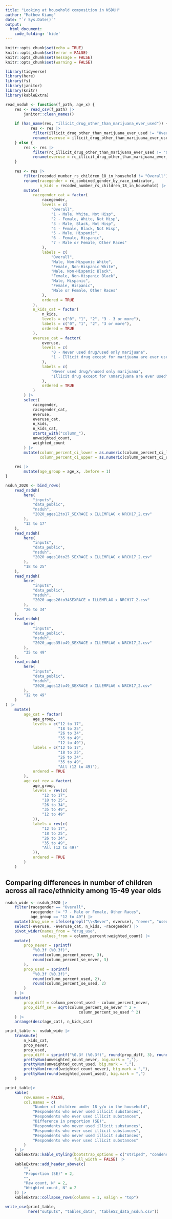 ```yaml
---
title: "Looking at household composition in NSDUH"
author: "Mathew Kiang"
date: "`r Sys.Date()`"
output: 
  html_document:
    code_folding: 'hide'
---
```


```r
knitr::opts_chunk$set(echo = TRUE)
knitr::opts_chunk$set(error = FALSE)
knitr::opts_chunk$set(message = FALSE)
knitr::opts_chunk$set(warning = FALSE)
```

```r
library(tidyverse)
library(here)
library(fs)
library(janitor)
library(knitr)
library(kableExtra)

read_nsduh <- function(f_path, age_x) {
    res <- read_csv(f_path) |>
        janitor::clean_names()
    
    if (has_name(res, "illicit_drug_other_than_marijuana_ever_used")) {
           res <- res |>
            filter(illicit_drug_other_than_marijuana_ever_used != "Overall") |>
            rename(everuse = illicit_drug_other_than_marijuana_ever_used)
    } else {
        res <- res |>
            filter(rc_illicit_drug_other_than_marijuana_ever_used != "Overall") |>
            rename(everuse = rc_illicit_drug_other_than_marijuana_ever_used)
    }
    
    res <- res |>
        filter(recoded_number_rs_children_18_in_household != "Overall") |>
        rename(racegender = rc_combined_gender_by_race_indicator,
               n_kids = recoded_number_rs_children_18_in_household) |>
        mutate(
            racegender_cat = factor(
                racegender,
                levels = c(
                    "Overall",
                    "1 - Male, White, Not Hisp",
                    "2 - Female, White, Not Hisp",
                    "3 - Male, Black, Not Hisp",
                    "4 - Female, Black, Not Hisp",
                    "5 - Male, Hispanic",
                    "6 - Female, Hispanic",
                    "7 - Male or Female, Other Races"
                ),
                labels = c(
                    "Overall",
                    "Male, Non-Hispanic White",
                    "Female, Non-Hispanic White",
                    "Male, Non-Hispanic Black",
                    "Female, Non-Hispanic Black",
                    "Male, Hispanic",
                    "Female, Hispanic",
                    "Male or Female, Other Races"
                ),
                ordered = TRUE
            ),
            n_kids_cat = factor(
                n_kids,
                levels = c("0", "1", "2", "3 - 3 or more"),
                labels = c("0", "1", "2", "3 or more"),
                ordered = TRUE
            ),
            everuse_cat = factor(
                everuse,
                levels = c(
                    "0 - Never used drug/used only marijuana",
                    "1 - Illicit drug except for marijuana are ever used"
                ),
                labels = c(
                    "Never used drug/\nused only marijuana",
                    "Illicit drug except for \nmarijuana are ever used"
                ),
                ordered = TRUE
            )
        ) |>
        select(
            racegender,
            racegender_cat,
            everuse,
            everuse_cat,
            n_kids,
            n_kids_cat,
            starts_with("column_"),
            unweighted_count,
            weighted_count
        ) |>
        mutate(column_percent_ci_lower = as.numeric(column_percent_ci_lower),
               column_percent_ci_upper = as.numeric(column_percent_ci_upper))
    
    res |> 
        mutate(age_group = age_x, .before = 1)
}
```

```r
nsduh_2020 <- bind_rows(
    read_nsduh(
        here(
            "inputs",
            "data_public",
            "nsduh",
            "2020_ages12to17_SEXRACE x ILLEMFLAG x NRCH17_2.csv"
        ),
        "12 to 17"
    ),
    read_nsduh(
        here(
            "inputs",
            "data_public",
            "nsduh",
            "2020_ages18to25_SEXRACE x ILLEMFLAG x NRCH17_2.csv"
        ),
        "18 to 25"
    ),
    read_nsduh(
        here(
            "inputs",
            "data_public",
            "nsduh",
            "2020_ages26to34SEXRACE x ILLEMFLAG x NRCH17_2.csv"
        ),
        "26 to 34"
    ),
    read_nsduh(
        here(
            "inputs",
            "data_public",
            "nsduh",
            "2020_ages35to49_SEXRACE x ILLEMFLAG x NRCH17_2.csv"
        ),
        "35 to 49"
    ),
    read_nsduh(
        here(
            "inputs",
            "data_public",
            "nsduh",
            "2020_ages12to49_SEXRACE x ILLEMFLAG x NRCH17_2.csv"
        ),
        "12 to 49"
    )
) |>
    mutate(
        age_cat = factor(
            age_group,
            levels = c("12 to 17",
                       "18 to 25",
                       "26 to 34",
                       "35 to 49",
                       "12 to 49"),
            labels = c("12 to 17",
                       "18 to 25",
                       "26 to 34",
                       "35 to 49",
                       "All (12 to 49)"),
            ordered = TRUE
        ),
        age_cat_rev = factor(
            age_group,
            levels = rev(c(
                "12 to 17",
                "18 to 25",
                "26 to 34",
                "35 to 49",
                "12 to 49"
            )),
            labels = rev(c(
                "12 to 17",
                "18 to 25",
                "26 to 34",
                "35 to 49",
                "All (12 to 49)"
            )),
            ordered = TRUE
        )
    )
```

## Comparing differences in number of children across all race/ethnicity among 15-49 year olds
```r
nsduh_wide <- nsduh_2020 |>
    filter(racegender == "Overall",
           racegender != "7 - Male or Female, Other Races",
           age_group == "12 to 49") |>
    mutate(drug_use = ifelse(grepl("\\<Never", everuse), "never", "used")) |>
    select(-everuse, -everuse_cat, n_kids, -racegender) |>
    pivot_wider(names_from = "drug_use",
                values_from = column_percent:weighted_count) |>
    mutate(
        prop_never = sprintf(
            "%0.3f (%0.3f)",
            round(column_percent_never, 3),
            round(column_percent_se_never, 3)
        ),
        prop_used = sprintf(
            "%0.3f (%0.3f)",
            round(column_percent_used, 2),
            round(column_percent_se_used, 2)
        )
    ) |>
    mutate(
        prop_diff = column_percent_used - column_percent_never,
        prop_diff_se = sqrt(column_percent_se_never ^ 2 +
                                column_percent_se_used ^ 2)
    ) |> 
    arrange(desc(age_cat), n_kids_cat)
```

```r
print_table <- nsduh_wide |>
    transmute(
        n_kids_cat,
        prop_never,
        prop_used,
        prop_diff = sprintf("%0.3f (%0.3f)", round(prop_diff, 3), round(prop_diff_se, 3)),
        prettyNum(unweighted_count_never, big.mark = ","), 
        prettyNum(unweighted_count_used, big.mark = ","), 
        prettyNum(round(weighted_count_never), big.mark = ","), 
        prettyNum(round(weighted_count_used), big.mark = ",")
    )

print_table|>
    kable(
        row.names = FALSE,
        col.names = c(
            "Number of children under 18 y/o in the household",
            "Respondents who never used illicit substances",
            "Respondents who ever used illicit substances",
            "Difference in proportion (SE)",
            "Respondents who never used illicit substances",
            "Respondents who ever used illicit substances",
            "Respondents who never used illicit substances",
            "Respondents who ever used illicit substances"
        )
    ) |>
    kableExtra::kable_styling(bootstrap_options = c("striped", "condensed"),
                              full_width = FALSE) |>
    kableExtra::add_header_above(c(
        "",
        "Proportion (SE)" = 2,
        "",
        "Raw count, N" = 2,
        "Weighted count, N" = 2
    )) |> 
    kableExtra::collapse_rows(columns = 1, valign = "top") 
```
```r
write_csv(print_table,
          here("outputs", "tables_data", "tableS2_data_nsduh.csv"))
```